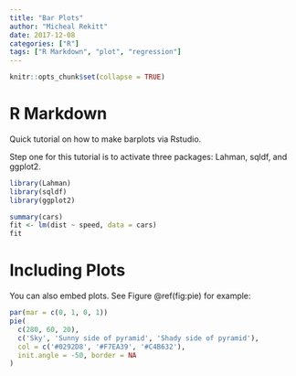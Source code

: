 ```yaml
---
title: "Bar Plots"
author: "Micheal Rekitt"
date: 2017-12-08
categories: ["R"]
tags: ["R Markdown", "plot", "regression"]
---
```


```r
knitr::opts_chunk$set(collapse = TRUE)
```

# R Markdown

Quick tutorial on how to make barplots via Rstudio.

Step one for this tutorial is to activate three packages: Lahman, sqldf, and ggplot2.

```r
library(Lahman)
library(sqldf)
library(ggplot2)
```


```r
summary(cars)
fit <- lm(dist ~ speed, data = cars)
fit
```

# Including Plots

You can also embed plots. See Figure \@ref(fig:pie) for example:

```r
par(mar = c(0, 1, 0, 1))
pie(
  c(280, 60, 20),
  c('Sky', 'Sunny side of pyramid', 'Shady side of pyramid'),
  col = c('#0292D8', '#F7EA39', '#C4B632'),
  init.angle = -50, border = NA
)
```
